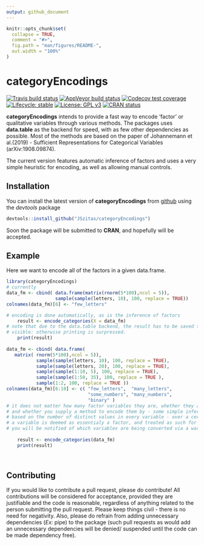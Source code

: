 ```yaml
---
output: github_document
---
```


<!-- README.md is generated from README.Rmd. Please edit that file -->

```r
knitr::opts_chunk$set(
  collapse = TRUE,
  comment = "#>",
  fig.path = "man/figures/README-",
  out.width = "100%"
)
```
# categoryEncodings

<!-- badges: start -->
[![Travis build status](https://travis-ci.org/JSzitas/categoryEncodings.svg?branch=master)](https://travis-ci.org/JSzitas/categoryEncodings)
[![AppVeyor build status](https://ci.appveyor.com/api/projects/status/github/JSzitas/categoryEncodings?branch=master&svg=true)](https://ci.appveyor.com/project/JSzitas/categoryEncodings)
[![Codecov test coverage](https://codecov.io/gh/JSzitas/categoryEncodings/branch/master/graph/badge.svg)](https://codecov.io/gh/JSzitas/categoryEncodings?branch=master)
[![Lifecycle: stable](https://img.shields.io/badge/lifecycle-stable-brightgreen.svg)](https://www.tidyverse.org/lifecycle/#stable)
[![License: GPL v3](https://img.shields.io/badge/License-GPLv3-blue.svg)](https://www.gnu.org/licenses/gpl-3.0)
[![CRAN status](https://www.r-pkg.org/badges/version/categoryEncodings)](https://CRAN.R-project.org/package=categoryEncodings)
<!-- badges: end -->

**categoryEncodings** intends to provide a fast way to encode 'factor' or qualitative variables through various methods. The packages uses **data.table** as the backend for speed, with as few other dependencies as possible. Most of the methods are based on the paper of Johannemann et al.(2019) - Sufficient Representations for Categorical Variables (arXiv:1908.09874).

The current version features automatic inference of factors and uses a very simple heuristic for encoding, as well as allowing manual controls. 

## Installation
You can install the latest version of **categoryEncodings** from [github](https://github.com/JSzitas/categoryEncodings) using the *devtools* package

``` r
devtools::install_github("JSzitas/categoryEncodings")
```

Soon the package will be submitted to **CRAN**, and hopefully will be accepted. 


## Example 

Here we want to encode all of the factors in a given data.frame.

````r
library(categoryEncodings)
# currently 
data_fm <- cbind( data.frame(matrix(rnorm(5*100),ncol = 5)),
                  sample(sample(letters, 10), 100, replace = TRUE))
colnames(data_fm)[6] <- "few_letters"

# encoding is done automatically, as is the inference of factors
    result <- encode_categories(X = data_fm)
# note that due to the data.table backend, the result has to be saved to an object to be 
# visible: otherwise printing is surpressed.     
    print(result)
    
data_fm <- cbind( data.frame( 
   matrix( rnorm(5*100),ncol = 5)),
           sample(sample(letters, 10), 100, replace = TRUE),
           sample(sample(letters, 20), 100, replace = TRUE),
           sample(sample(1:10, 5), 100, replace = TRUE),
           sample(sample(1:50, 35), 100, replace = TRUE ),
           sample(1:2, 100, replace = TRUE ))
colnames(data_fm)[6:10] <- c( "few_letters",  "many_letters",
                              "some_numbers", "many_numbers",
                              "binary" ) 
# it does not matter how many factor variables they are, whether they are encoded as factors
# and whether you supply a method to encode them by - some simple inference of factors is done
# based on the number of distinct values in every variable - over a certain threshold 
# a variable is deemed as essentialy a factor, and treated as such for conversion 
# you will be notified of which variables are being converted via a warning
    
    result <- encode_categories(data_fm)
    print(result)

 
````


## Contributing

If you would like to contribute a pull request, please do contribute! All contributions will be considered for acceptance, provided they are justifiable and the code is reasonable, regardless of anything related to the person submitting the pull request. Please keep things civil - there is no need for negativity. Also, please do refrain from adding unnecessary dependencies (*Ex:* pipe) to the package (such pull requests as would add an unnecessary dependencies will be denied/ suspended until the code can be made dependency free).